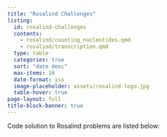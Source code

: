 ```yaml
---
title: "Rosalind Challenges"
listing:
  id: rosalind-challenges
  contents: 
    - rosalind/counting_nucleotides.qmd
    - rosalind/transcription.qmd
  type: table
  categories: true
  sort: "date desc"
  max-items: 10
  date-format: iso
  image-placeholder: assets/rosalind-logo.jpg
  table-hover: true
page-layout: full
title-block-banner: true
---
```


Code solution to Rosalind problems are listed below:  

::: {#rosalind-challenges}
:::